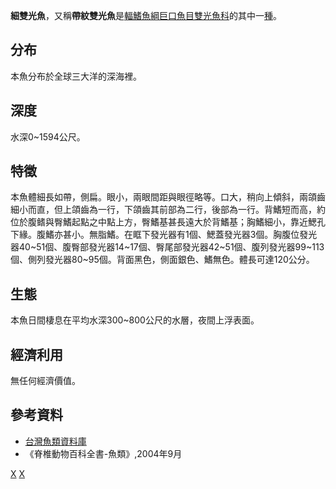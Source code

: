 {{Speciesbox
| taxon = Diplophos taenia
| image = Diplophos taenia.jpg
| status = NE
| binomial_authority = [[阿尔伯特·甘瑟|Günther]], 1873
| synonyms = * Diplophos pacificus [[阿尔伯特·甘瑟|Günther]], 1873
* Diplophos proximus Parr, 1931
* Diplophos taenia orientalis Matsubara, 1940
}}
'''細雙光魚'''，又稱'''帶紋雙光魚'''是[[輻鰭魚綱|輻鰭魚綱]][[巨口魚目|巨口魚目]][[雙光魚科|雙光魚科]]的其中一[[種|種]]。

==分布==
本魚分布於全球三大洋的深海裡。

==深度==
水深0~1594公尺。

==特徵==
本魚體細長如帶，側扁。眼小，兩眼間距與眼徑略等。口大，稍向上傾斜，兩頜齒細小而直，但上頜齒為一行，下頜齒其前部為二行，後部為一行。背鰭短而高，約位於腹鳍與臀鰭起點之中點上方，臀鰭基甚長遠大於背鰭基；胸鰭細小，靠近鰓孔下緣。腹鰭亦甚小。無脂鰭。在眶下發光器有1個、鰓蓋發光器3個。胸腹位發光器40~51個、腹臀部發光器14~17個、臀尾部發光器42~51個、腹列發光器99~113個、側列發光器80~95個。背面黑色，側面銀色、鰭無色。體長可達120公分。

==生態==
本魚日間棲息在平均水深300~800公尺的水層，夜間上浮表面。

==經濟利用==
無任何經濟價值。

==參考資料==
*[http://fishdb.sinica.edu.tw/ 台灣魚類資料庫] {{Wayback|url=http://fishdb.sinica.edu.tw/ |date=20160304193340 }}
*《脊椎動物百科全書-魚類》,2004年9月
{{taxonbar}}
[[Category:_1873年描述的鱼类|X]]
[[Category:雙光魚屬|X]]